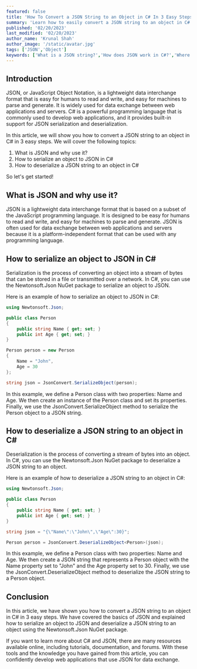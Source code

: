 ```yaml
---
featured: false
title: 'How To Convert a JSON String to an Object in C# In 3 Easy Steps'
summary: 'Learn how to easily convert a JSON string to an object in C# with just three simple steps. Improve your coding skills and optimize your application today!'
published: '02/20/2023'
last_modified: '02/20/2023'
author_name: 'Krunal Shah'
author_image: '/static/avatar.jpg'
tags: ['JSON','Object']
keywords: ['What is a JSON string?','How does JSON work in C#?','Where can I use JSON in my C# application?','Can JSON be converted to an object in C#?','What are the advantages of using JSON in C#?','What are the disadvantages of using JSON in C#?','How do I convert a JSON string to an object in C#?','What are the best practices for working with JSON in C#?','Where can I find C# libraries for working with JSON?','How do I validate a JSON string in C#?','What are some common mistakes when working with JSON in C#?','Can I serialize a C# object to JSON?','How do I deserialize JSON to a C# object?','What is the difference between JSON and XML?','How do I read and write JSON files in C#?','What is JSON Web Token (JWT) and how is it used in C#?','How can I optimize JSON performance in my C# application?','What are some common security concerns when working with JSON in C#?','How can I handle errors when working with JSON in C#?','What is Newtonsoft.Json and how is it used in C#?','How do I format JSON output in C#?','What are some best practices for designing a JSON API in C#?','Can I use LINQ with JSON in C#?','How do I handle nested JSON objects in C#?','What are some advanced techniques for working with JSON in C#?','How can I integrate JSON with a database in C#?','How can I debug JSON errors in C#?','What is the role of JSON in modern web development?','How do I optimize JSON for mobile applications in C#?','What are the future trends for JSON in C# development?']
---
```


## Introduction

JSON, or JavaScript Object Notation, is a lightweight data interchange format that is easy for humans to read and write, and easy for machines to parse and generate. It is widely used for data exchange between web applications and servers. C# is a powerful programming language that is commonly used to develop web applications, and it provides built-in support for JSON serialization and deserialization.

In this article, we will show you how to convert a JSON string to an object in C# in 3 easy steps. We will cover the following topics:

1. What is JSON and why use it?
2. How to serialize an object to JSON in C#
3. How to deserialize a JSON string to an object in C#

So let's get started!

## What is JSON and why use it?

JSON is a lightweight data interchange format that is based on a subset of the JavaScript programming language. It is designed to be easy for humans to read and write, and easy for machines to parse and generate. JSON is often used for data exchange between web applications and servers because it is a platform-independent format that can be used with any programming language.

## How to serialize an object to JSON in C#

Serialization is the process of converting an object into a stream of bytes that can be stored in a file or transmitted over a network. In C#, you can use the Newtonsoft.Json NuGet package to serialize an object to JSON.

Here is an example of how to serialize an object to JSON in C#:

```csharp
using Newtonsoft.Json;

public class Person
{
    public string Name { get; set; }
    public int Age { get; set; }
}

Person person = new Person
{
    Name = "John",
    Age = 30
};

string json = JsonConvert.SerializeObject(person);

```

In this example, we define a Person class with two properties: Name and Age. We then create an instance of the Person class and set its properties. Finally, we use the JsonConvert.SerializeObject method to serialize the Person object to a JSON string.

## How to deserialize a JSON string to an object in C#

Deserialization is the process of converting a stream of bytes into an object. In C#, you can use the Newtonsoft.Json NuGet package to deserialize a JSON string to an object.

Here is an example of how to deserialize a JSON string to an object in C#:

```csharp
using Newtonsoft.Json;

public class Person
{
    public string Name { get; set; }
    public int Age { get; set; }
}

string json = "{\"Name\":\"John\",\"Age\":30}";

Person person = JsonConvert.DeserializeObject<Person>(json);

```
In this example, we define a Person class with two properties: Name and Age. We then create a JSON string that represents a Person object with the Name property set to "John" and the Age property set to 30. Finally, we use the JsonConvert.DeserializeObject method to deserialize the JSON string to a Person object.

## Conclusion
In this article, we have shown you how to convert a JSON string to an object in C# in 3 easy steps. We have covered the basics of JSON and explained how to serialize an object to JSON and deserialize a JSON string to an object using the Newtonsoft.Json NuGet package.

If you want to learn more about C# and JSON, there are many resources available online, including tutorials, documentation, and forums. With these tools and the knowledge you have gained from this article, you can confidently develop web applications that use JSON for data exchange.